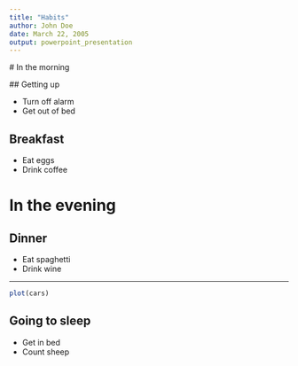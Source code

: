 ```yaml
---
title: "Habits"
author: John Doe
date: March 22, 2005
output: powerpoint_presentation
---
```

  
  # In the morning
  
  ## Getting up
  
  - Turn off alarm
- Get out of bed

## Breakfast

- Eat eggs
- Drink coffee

# In the evening

## Dinner

- Eat spaghetti
- Drink wine

---
  
  ```r
plot(cars)
```

## Going to sleep

- Get in bed
- Count sheep